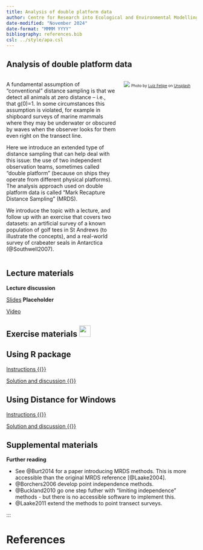 ```yaml
---
title: Analysis of double platform data
author: Centre for Research into Ecological and Environmental Modelling <br> **University of St Andrews**
date-modified: "November 2024"
date-format: "MMMM YYYY"
bibliography: references.bib
csl: ../style/apa.csl
---
```


## Analysis of double platform data

::: columns

::: {.column width="60%"}
A fundamental assumption of “conventional” distance sampling is that we detect all animals at zero distance – i.e., that g(0)=1.  In some circumstances this assumption is violated, for example in shipboard surveys of marine mammals where they may be underwater or obscured by waves when the observer looks for them even right on the transect line.   

Here we introduce an extended type of distance sampling that can help deal with this issue: the use of two independent observation teams, sometimes called “double platform” (because on ships they operate from different physical platforms).  The analysis approach used on double platform data is called “Mark Recapture Distance Sampling” (MRDS).

We introduce the topic with a lecture, and follow up with an exercise that covers two datasets: an artificial survey of a known population of golf tees in St Andrews (to illustrate the concepts), and a real-world survey of crabeater seals in Antarctica (@Southwell2007).
:::

::: {.column width="40%"}
![](sea-unsplash.jpg)
<font size=-2>Photo by <a href="https://unsplash.com/@luiztrix?utm_content=creditCopyText&utm_medium=referral&utm_source=unsplash">Luiz Felipe</a> on <a href="https://unsplash.com/photos/body-of-water-1er_kr_E-yM?utm_content=creditCopyText&utm_medium=referral&utm_source=unsplash">Unsplash</a></font>
:::

:::

## Lecture materials
::: slide-deck
**Lecture discussion**


::: slides
[Slides](Mod5-2023-points.pdf) **Placeholder**
:::


::: video
[Video](https://youtu.be/A_NRZqWEhXs)
:::
:::

## Exercise materials ![](../style/icons/application-exercise.png){height=30}

::::: {.panel-tabset .nav-pills}

## Using R package

::: instructions
[Instructions  {{<fa brands r-project>}}](R-prac/Pr11-instructions-R.qmd)
:::

::: instructions
[Solution and discussion  {{<fa brands r-project>}}](DistWin-prac/Pr11-solution-DistWin.qmd)
:::

## Using Distance for Windows

::: instructions
[Instructions  {{<fa brands windows>}}](DistWin-prac/Pr11-instructions-DistWin.qmd)
:::

::: instructions
[Solution and discussion  {{<fa brands windows>}}](DistWin-prac/Pr11-solution-DistWin.qmd)
:::

:::::


## Supplemental materials
::: homework
**Further reading**

- See @Burt2014 for a paper introducing MRDS methods.  This is more accessible than the original MRDS reference [@Laake2004].
- @Borchers2006 develop point independence methods.
- @Buckland2010 go one step futher with "limiting independence" methods - but there is no accessible software to implement this.
- @Laake2011 extend the methods to point transect surveys.
:::
:::


# References
